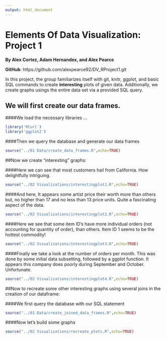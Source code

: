 ```yaml
---
output: html_document
---
```

Elements Of Data Visualization: Project 1
===
__By Alex Cortez, Adam Hernandex, and Alex Pearce__

__GitHub__: https://github.com/alexpearce92/DV_RProject1.git

In this project, the group familiarizes itself with git, knitr, ggplot, and basic SQL commands to create **interesting** plots of given data. Additionally, we create graphs usings the entire data set via a provided SQL query. 

## We will first create our data frames.

####We load the necessary libraries ...
```r
library('RCurl')
library('ggplot2')
```

####Then we query the database and generate our data frames
```r
source("../01 Data/create_data_frames.R",echo=TRUE)
```


##Now we create "interesting" graphs:

####Here we can see that most customers hail from California. How delightfully intriguing. 

```r
source("../02 Visualizations/interestingplot1.R",echo=TRUE)
```

####And here, It appears some artist price their worth more than others but, no higher than 17 and no less than 13 price units. Quite a fascinating aspect of the data. 

```r
source("../02 Visualizations/interestingplot2.R",echo=TRUE)
```

####Here we see that some item ID's have more individual orders (not accounting for quantity of order), than others. Item ID 1 seems to be the hottest commodity! 

```r
source("../02 Visualizations/interestingplot3.R",echo=TRUE)
```

####Finally we take a look at the number of orders per month. This was done by some initial data subsetting, followed by a ggplot function. It appears this company does poorly during September and October. Unfortunate. 

```r
source("../02 Visualizations/interestingplot4.R",echo=TRUE)
```


##Now to recreate some other interesting graphs using several joins in the creation of our dataframe:

####We first query the database with our SQL statement
```r
source("../01 Data/create_joined_data_frames.R",echo=TRUE)
```

####Now let's build some graphs
```r
source("../02 Visualizations/recreate_plots.R",echo=TRUE)
```